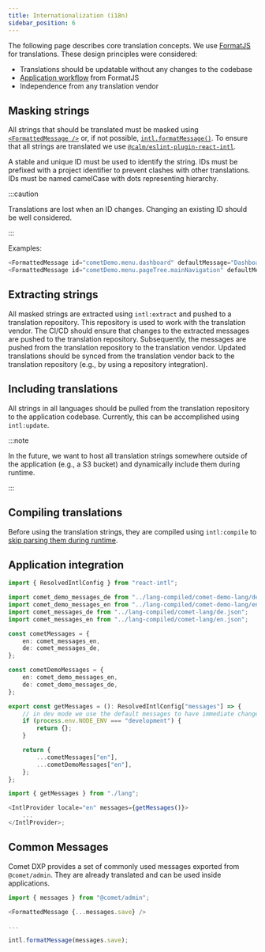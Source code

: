 ```yaml
---
title: Internationalization (i18n)
sidebar_position: 6
---
```


The following page describes core translation concepts. We use [FormatJS](https://formatjs.io/) for translations. These design principles were considered:

- Translations should be updatable without any changes to the codebase
- [Application workflow](https://formatjs.io/docs/getting-started/application-workflow) from FormatJS
- Independence from any translation vendor

## Masking strings

All strings that should be translated must be masked using [`<FormattedMessage />`](https://formatjs.io/docs/react-intl/components#formattedmessage) or, if not possible, [`intl.formatMessage()`](https://formatjs.io/docs/react-intl/api#formatmessage). To ensure that all strings are translated we use [`@calm/eslint-plugin-react-intl`](https://www.npmjs.com/package/@calm/eslint-plugin-react-intl).

A stable and unique ID must be used to identify the string. IDs must be prefixed with a project identifier to prevent clashes with other translations. IDs must be named camelCase with dots representing hierarchy.

:::caution

Translations are lost when an ID changes. Changing an existing ID should be well considered.

:::

Examples:

```ts
<FormattedMessage id="cometDemo.menu.dashboard" defaultMessage="Dashboard" />
<FormattedMessage id="cometDemo.menu.pageTree.mainNavigation" defaultMessage="Main navigation" />
```

## Extracting strings

All masked strings are extracted using `intl:extract` and pushed to a translation repository. This repository is used to work with the translation vendor. The CI/CD should ensure that changes to the extracted messages are pushed to the translation repository. Subsequently, the messages are pushed from the translation repository to the translation vendor. Updated translations should be synced from the translation vendor back to the translation repository (e.g., by using a repository integration).

## Including translations

All strings in all languages should be pulled from the translation repository to the application codebase. Currently, this can be accomplished using `intl:update`.

:::note

In the future, we want to host all translation strings somewhere outside of the application (e.g., a S3 bucket) and dynamically include them during runtime.

:::

## Compiling translations

Before using the translation strings, they are compiled using `intl:compile` to [skip parsing them during runtime](https://formatjs.io/docs/getting-started/message-distribution/#compiling-messages).

## Application integration

```ts title="lang.ts"
import { ResolvedIntlConfig } from "react-intl";

import comet_demo_messages_de from "../lang-compiled/comet-demo-lang/de.json";
import comet_demo_messages_en from "../lang-compiled/comet-demo-lang/en.json";
import comet_messages_de from "../lang-compiled/comet-lang/de.json";
import comet_messages_en from "../lang-compiled/comet-lang/en.json";

const cometMessages = {
    en: comet_messages_en,
    de: comet_messages_de,
};

const cometDemoMessages = {
    en: comet_demo_messages_en,
    de: comet_demo_messages_de,
};

export const getMessages = (): ResolvedIntlConfig["messages"] => {
    // in dev mode we use the default messages to have immediate changes
    if (process.env.NODE_ENV === "development") {
        return {};
    }

    return {
        ...cometMessages["en"],
        ...cometDemoMessages["en"],
    };
};
```

```ts title="App.tsx"
import { getMessages } from "./lang";

<IntlProvider locale="en" messages={getMessages()}>
    ...
</IntlProvider>;
```

## Common Messages

Comet DXP provides a set of commonly used messages exported from `@comet/admin`. They are already translated and can be used inside applications.

```ts
import { messages } from "@comet/admin";

<FormattedMessage {...messages.save} />

...

intl.formatMessage(messages.save);

```
